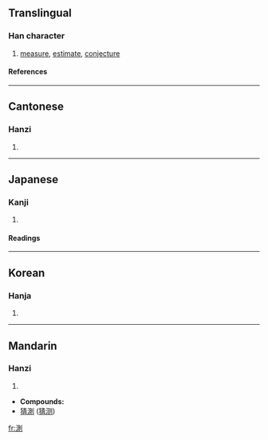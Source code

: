 {{see|测}}

==Translingual==
===Han character===
{{Han char|rn=85|rad=水|as=09|sn=12|four=3210<sub>0</sub>|canj=水月金弓 (EBCN)|ids=⿰[[氵]][[則]]}}
# [[measure]], [[estimate]], [[conjecture]]
====References====
{{Han ref|kx=0635.010|dkj=17780|dj=1041.120|hdz=31674.010|uh=6E2C|ud=28204|bh=B4FA|bd=46330}}

----

==Cantonese==
===Hanzi===
{{yue-hanzi|jyut=|y=chak1}}
# {{defn|Cantonese}}

----
==Japanese==
===Kanji===
{{ja-kanji|grade=5|rs=水09}}
# {{defn|Japanese}} 
====Readings====
{{ja-readings|on=[[そく]] (soku)|kun=[[はかる]] (hakaru)}}

----
==Korean==
===Hanja===
{{ko-hanja|hangeul=측|eumhun=|rv=cheuk|mr=ch'ŭk|y=chuk}}
# {{defn|Korean}}

----
==Mandarin==
===Hanzi===
{{cmn-hanzi|sim=测|pin=[[cè]] (ce4), [[hòng]] (hong4)|wg=ts'e<sup>4</sup>, hung<sup>4</sup>}}
# {{defn|Mandarin}}

* '''Compounds:'''
* [[猜測]] ([[猜测]])

[[fr:測]]